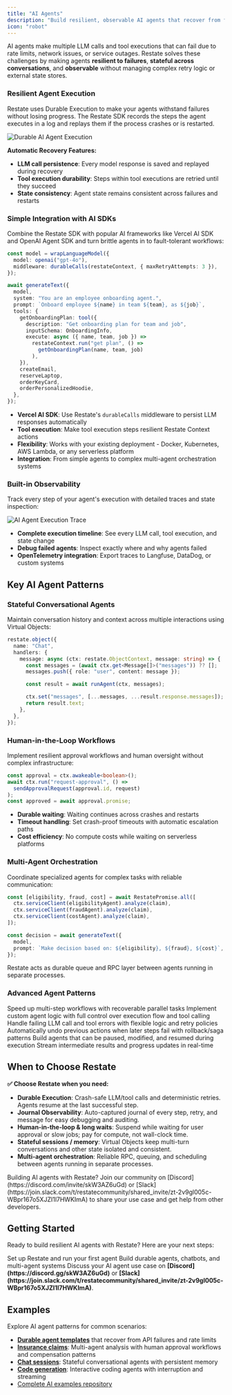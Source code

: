 ```yaml
---
title: "AI Agents"
description: "Build resilient, observable AI agents that recover from failures and handle complex multi-step tasks."
icon: "robot"
---
```


AI agents make multiple LLM calls and tool executions that can fail due to rate limits, network issues, or service outages.
Restate solves these challenges by making agents **resilient to failures**, **stateful across conversations**, and **observable** without managing complex retry logic or external state stores.

### Resilient Agent Execution

Restate uses Durable Execution to make your agents withstand failures without losing progress.
The Restate SDK records the steps the agent executes in a log and replays them if the process crashes or is restarted.

<img src="/img/usecases/durable-agent.png" alt="Durable AI Agent Execution" />

**Automatic Recovery Features:**
- **LLM call persistence**: Every model response is saved and replayed during recovery
- **Tool execution durability**: Steps within tool executions are retried until they succeed
- **State consistency**: Agent state remains consistent across failures and restarts

### Simple Integration with AI SDKs

Combine the Restate SDK with popular AI frameworks like Vercel AI SDK and OpenAI Agent SDK and turn brittle agents in to fault-tolerant workflows:
```typescript {"CODE_LOAD::ts/src/usecases/agents/weather-agent.ts#here"} 
const model = wrapLanguageModel({
  model: openai("gpt-4o"),
  middleware: durableCalls(restateContext, { maxRetryAttempts: 3 }),
});

await generateText({
  model,
  system: "You are an employee onboarding agent.",
  prompt: `Onboard employee ${name} in team ${team}, as ${job}`,
  tools: {
    getOnboardingPlan: tool({
      description: "Get onboarding plan for team and job",
      inputSchema: OnboardingInfo,
      execute: async ({ name, team, job }) =>
        restateContext.run("get plan", () =>
          getOnboardingPlan(name, team, job)
        ),
    }),
    createEmail,
    reserveLaptop,
    orderKeyCard,
    orderPersonalizedHoodie,
  },
});
```

- **Vercel AI SDK**: Use Restate's `durableCalls` middleware to persist LLM responses automatically
- **Tool execution**: Make tool execution steps resilient Restate Context actions
- **Flexibility**: Works with your existing deployment - Docker, Kubernetes, AWS Lambda, or any serverless platform
- **Integration**: From simple agents to complex multi-agent orchestration systems

### Built-in Observability

Track every step of your agent's execution with detailed traces and state inspection:

<Frame>
<img src="/img/tour/agents/weather-agent.png" alt="AI Agent Execution Trace" />
</Frame>

- **Complete execution timeline**: See every LLM call, tool execution, and state change
- **Debug failed agents**: Inspect exactly where and why agents failed
- **OpenTelemetry integration**: Export traces to Langfuse, DataDog, or custom systems

## Key AI Agent Patterns

### Stateful Conversational Agents

Maintain conversation history and context across multiple interactions using Virtual Objects:

```typescript {"CODE_LOAD::ts/src/usecases/agents/chat.ts#here"} 
restate.object({
  name: "Chat",
  handlers: {
    message: async (ctx: restate.ObjectContext, message: string) => {
      const messages = (await ctx.get<Message[]>("messages")) ?? [];
      messages.push({ role: "user", content: message });

      const result = await runAgent(ctx, messages);

      ctx.set("messages", [...messages, ...result.response.messages]);
      return result.text;
    },
  },
});
```

### Human-in-the-Loop Workflows

Implement resilient approval workflows and human oversight without complex infrastructure:

```typescript {"CODE_LOAD::ts/src/usecases/agents/agent-actions.ts#approval"} 
const approval = ctx.awakeable<boolean>();
await ctx.run("request-approval", () =>
  sendApprovalRequest(approval.id, request)
);
const approved = await approval.promise;
```

- **Durable waiting**: Waiting continues across crashes and restarts
- **Timeout handling**: Set crash-proof timeouts with automatic escalation paths
- **Cost efficiency**: No compute costs while waiting on serverless platforms

### Multi-Agent Orchestration

Coordinate specialized agents for complex tasks with reliable communication:

```typescript {"CODE_LOAD::ts/src/usecases/agents/agent-actions.ts#multi"} 
const [eligibility, fraud, cost] = await RestatePromise.all([
  ctx.serviceClient(eligibilityAgent).analyze(claim),
  ctx.serviceClient(fraudAgent).analyze(claim),
  ctx.serviceClient(costAgent).analyze(claim),
]);

const decision = await generateText({
  model,
  prompt: `Make decision based on: ${eligibility}, ${fraud}, ${cost}`,
});
```

Restate acts as durable queue and RPC layer between agents running in separate processes.

### Advanced Agent Patterns

<CardGroup cols={3}>
    <Card title="Parallel Execution" icon="arrows-split-up-and-left" href="/tour/ai-agents#parallel-work">
        Speed up multi-step workflows with recoverable parallel tasks
    </Card>
    <Card title="Manual Control Loops" icon="code" href="/tour/ai-agents#advanced-patterns">
        Implement custom agent logic with full control over execution flow and tool calling
    </Card>
    <Card title="Error Handling" icon="triangle-exclamation" href="/tour/ai-agents#error-handling">
        Handle failing LLM call and tool errors with flexible logic and retry policies
    </Card>
    <Card title="Compensation Patterns" icon="arrow-rotate-left" href="/tour/ai-agents#advanced-patterns">
        Automatically undo previous actions when later steps fail with rollback/saga patterns
    </Card>
    <Card title="Interruptible Agents" icon="hand" href="https://github.com/igalshilman/agent47/tree/main/packages/agent">
        Build agents that can be paused, modified, and resumed during execution
    </Card>
    <Card title="Streaming Results" icon="water" href="https://github.com/igalshilman/agent47/tree/main/packages/pubsub">
        Stream intermediate results and progress updates in real-time
    </Card>
</CardGroup>

## When to Choose Restate

**✅ Choose Restate when you need:**
- **Durable Execution**: Crash-safe LLM/tool calls and deterministic retries. Agents resume at the last successful step.
- **Journal Observability**: Auto-captured journal of every step, retry, and message for easy debugging and auditing.
- **Human-in-the-loop & long waits**: Suspend while waiting for user approval or slow jobs; pay for compute, not wall-clock time.
- **Stateful sessions / memory**: Virtual Objects keep multi-turn conversations and other state isolated and consistent.
- **Multi-agent orchestration**: Reliable RPC, queuing, and scheduling between agents running in separate processes.

<Info>
    Building AI agents with Restate? Join our community on [Discord](https://discord.com/invite/skW3AZ6uGd) or [Slack](https://join.slack.com/t/restatecommunity/shared_invite/zt-2v9gl005c-WBpr167o5XJZI1l7HWKImA) to share your use case and get help from other developers.
</Info>

## Getting Started

Ready to build resilient AI agents with Restate? Here are your next steps:

<CardGroup cols={3}>
  <Card title="Quickstart" icon="rocket" href="/installation">
    Set up Restate and run your first agent
  </Card>
  <Card title="Hands-on Tutorial" icon="pen" href="/tour/ai-agents">
    Build durable agents, chatbots, and multi-agent systems
  </Card>
  <Card title="Need help?" icon="thought-bubble">
    Discuss your AI agent use case on <strong>[Discord](https://discord.gg/skW3AZ6uGd)</strong> or <strong>[Slack](https://join.slack.com/t/restatecommunity/shared_invite/zt-2v9gl005c-WBpr167o5XJZI1l7HWKImA)</strong>.
  </Card>
</CardGroup>

## Examples

Explore AI agent patterns for common scenarios:

- **[Durable agent templates](/tour/ai-agents)** that recover from API failures and rate limits
- **[Insurance claims](/tour/ai-agents)**: Multi-agent analysis with human approval workflows and compensation patterns
- **[Chat sessions](/tour/ai-agents)**: Stateful conversational agents with persistent memory
- **[Code generation](https://github.com/igalshilman/agent47/tree/main)**: Interactive coding agents with interruption and streaming
- [Complete AI examples repository](https://github.com/restatedev/ai-examples/tree/main)

